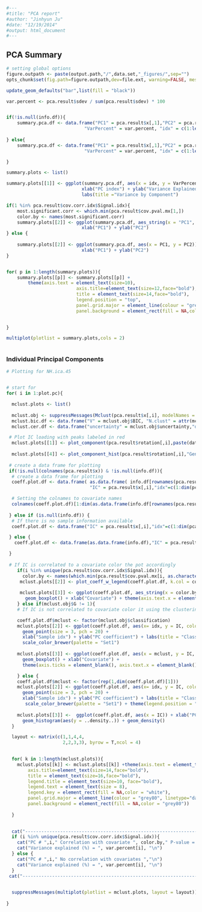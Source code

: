 
```r
#---
#title: "PCA report"
#author: "Jinhyun Ju"
#date: "12/19/2014"
#output: html_document
#---
```

## PCA Summary

```r
# setting global options 
figure.outpath <- paste(output.path,"/",data.set,"_figures/",sep="")
opts_chunk$set(fig.path=figure.outpath,dev=file.ext, warning=FALSE, message=FALSE)
```

```r

update_geom_defaults("bar",list(fill = "black"))

var.percent <- pca.result$sdev / sum(pca.result$sdev) * 100


if(!is.null(info.df)){
    summary.pca.df <- data.frame("PC1" = pca.result$x[,1],"PC2" = pca.result$x[,2],
                             "VarPercent" = var.percent, "idx" = c(1:length(var.percent)), info.df[rownames(pca.result$x),])
     
} else{
    summary.pca.df <- data.frame("PC1" = pca.result$x[,1],"PC2" = pca.result$x[,2],
                             "VarPercent" = var.percent, "idx" = c(1:length(var.percent)))

}

summary.plots <- list()

summary.plots[[1]] <- ggplot(summary.pca.df, aes(x = idx, y = VarPercent)) + geom_line() +
                            xlab("PC index") + ylab("Variance Explained") + 
                            labs(title ="Variance by Component")

if(1 %in% pca.result$cov.corr.idx$Signal.idx){
    most.significant.corr <- which.min(pca.result$cov.pval.mx[1,])
    color.by <- names(most.significant.corr)
    summary.plots[[2]] <- ggplot(summary.pca.df, aes_string(x = "PC1", y = "PC2", col = color.by)) + geom_point(size = 3) +
                            xlab("PC1") + ylab("PC2")
} else {
   
    summary.plots[[2]] <- ggplot(summary.pca.df, aes(x = PC1, y = PC2)) + geom_point(size = 3) +
                            xlab("PC1") + ylab("PC2")
}


for( p in 1:length(summary.plots)){
    summary.plots[[p]] <- summary.plots[[p]] +
        theme(axis.text = element_text(size=10), 
                          axis.title=element_text(size=12,face="bold"), 
                          title = element_text(size=14,face="bold"),
                          legend.position = "top",
                          panel.grid.major = element_line(colour = "grey80", linetype="dashed"),
                          panel.background = element_rect(fill = NA,color = "grey80")) 

  
}

multiplot(plotlist = summary.plots,cols = 2)
  
```

### Individual Principal Components 

```r
# Plotting for NH.ica.45


# start for 
for( i in 1:plot.pc){

  mclust.plots <- list()
 
  mclust.obj <- suppressMessages(Mclust(pca.result$x[,i], modelNames = "V"))
  mclust.bic.df <- data.frame("V" = mclust.obj$BIC, "N.clust" = attr(mclust.obj$BIC,"G"))
  mclust.cer.df <- data.frame("uncertainty" = mclust.obj$uncertainty,"data" = mclust.obj$data )

 # Plot IC loading with peaks labeled in red
  mclust.plots[[1]] <- plot_component(pca.result$rotation[,i],paste(data.set,"_PC#_",i,sep =""))
  
  mclust.plots[[4]] <- plot_component_hist(pca.result$rotation[,i],"Gene Weight Histogram")
 
 # create a data frame for plotting
 if(!is.null(colnames(pca.result$x)) & !is.null(info.df)){
  # create a data frame for plotting
  coeff.plot.df <- data.frame( as.data.frame( info.df[rownames(pca.result$x),]) ,
                               "IC" = pca.result$x[,i],"idx"=c(1:dim(pca.result$x)[1]) )

  # Setting the colnames to covariate names
  colnames(coeff.plot.df)[1:dim(as.data.frame(info.df[rownames(pca.result$x),]))[2]] <- colnames(info.df) 
  
 } else if (is.null(info.df)) {
  # If there is no sample information available
  coeff.plot.df <- data.frame("IC" = pca.result$x[,i],"idx"=c(1:dim(pca.result$x)[1]))

 } else {
   coeff.plot.df <- data.frame(as.data.frame(info.df),"IC" = pca.result$x[,i],"idx"=c(1:dim(pca.result$x)[1]))

 }
  
 # If IC is correlated to a covariate color the pot accordingly
    if(i %in% unique(pca.result$cov.corr.idx$Signal.idx)){
      color.by <- names(which.min(pca.result$cov.pval.mx[i, as.character(pca.result$cov.corr.idx$Covariate.Name[which(pca.result$cov.corr.idx$Signal.idx == i)])]))
     mclust.plots[[2]] <- plot_coeff_w_legend(coeff.plot.df, k.col = color.by,plot.title = paste("Covariate = ",color.by,sep="")) + theme(legend.position ="none") + ylab("PC coefficient")
     
     mclust.plots[[3]] <- ggplot(coeff.plot.df, aes_string(x = color.by, y = "IC", color = color.by)) + 
       geom_boxplot() + xlab("Covariate") + theme(axis.text.x = element_blank()) + ylab("")
    } else if(mclust.obj$G != 1){
    # If IC is not correlated to covariate color it using the clustering information obtained from mclust

    coeff.plot.df$mclust <- factor(mclust.obj$classification)
    mclust.plots[[2]] <- ggplot(coeff.plot.df, aes(x= idx, y = IC, color = mclust)) + 
      geom_point(size = 3, pch = 20) + 
      xlab("Sample idx") + ylab("PC coefficient") + labs(title = "Classification by Mclust") + 
      scale_color_brewer(palette = "Set1") 
    
    mclust.plots[[3]] <- ggplot(coeff.plot.df, aes(x = mclust, y = IC, color = mclust)) + 
      geom_boxplot() + xlab("Covariate") +
      theme(axis.ticks = element_blank(), axis.text.x = element_blank())+ylab("")

    } else {
    coeff.plot.df$mclust <- factor(rep(1,dim(coeff.plot.df)[1]))
    mclust.plots[[2]] <- ggplot(coeff.plot.df, aes(x= idx, y = IC, color = mclust)) + 
      geom_point(size = 3, pch = 20) + 
      xlab("Sample idx") + ylab("PC coefficient") + labs(title = "Classification by Mclust") + 
       scale_color_brewer(palette = "Set1") + theme(legend.position = "none")
    
    mclust.plots[[3]] <-  ggplot(coeff.plot.df, aes(x = IC)) + xlab("PC Coefficients") + ylab("")+
      geom_histogram(aes(y = ..density..)) + geom_density()
  }

  layout <- matrix(c(1,1,4,4,
                     2,2,3,3), byrow = T,ncol = 4)

  
  for( k in 1:length(mclust.plots)){
    mclust.plots[[k]] <- mclust.plots[[k]] +theme(axis.text = element_text(size=12), 
        axis.title=element_text(size=14,face="bold"), 
        title = element_text(size=16,face="bold"),
        legend.title = element_text(size=10, face="bold"),
        legend.text = element_text(size = 8),
        legend.key = element_rect(fill = NA,color = "white"),
        panel.grid.major = element_line(colour = "grey80", linetype="dashed"),
        panel.background = element_rect(fill = NA,color = "grey80")) 
    
  }

  
  cat("-------------------------------------------------------------------------------------------------------------------","\n")
  if (i %in% unique(pca.result$cov.corr.idx$Signal.idx)){
    cat("PC # ",i," Correlation with covariate ", color.by," P-value = ",pca.result$cov.pval.mx[i,color.by],"\n")  
    cat("Variance explained (%) = ", var.percent[i], "\n")
  } else {
    cat("PC # ",i," No correlation with covariates ","\n")
    cat("Variance explained (%) = ", var.percent[i], "\n")
  }
 cat("-------------------------------------------------------------------------------------------------------------------","\n")

  
  suppressMessages(multiplot(plotlist = mclust.plots, layout = layout))
    
}

```

